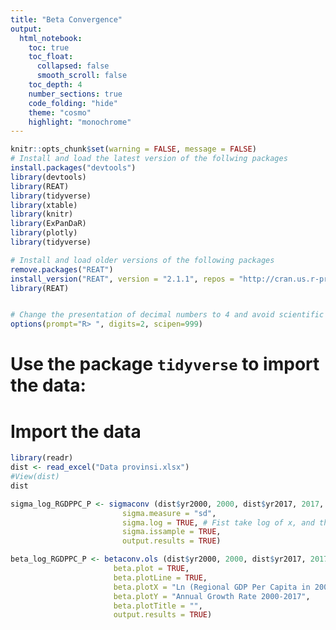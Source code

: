 ---
title: "Beta Convergence"
output: 
  html_notebook:
    toc: true
    toc_float:
      collapsed: false
      smooth_scroll: false
    toc_depth: 4
    number_sections: true
    code_folding: "hide"
    theme: "cosmo"
    highlight: "monochrome"
---

```{r setup}
knitr::opts_chunk$set(warning = FALSE, message = FALSE)
# Install and load the latest version of the follwing packages
install.packages("devtools")
library(devtools)
library(REAT)
library(tidyverse)
library(xtable)
library(knitr)
library(ExPanDaR)
library(plotly)
library(tidyverse)

# Install and load older versions of the following packages
remove.packages("REAT")
install_version("REAT", version = "2.1.1", repos = "http://cran.us.r-project.org")
library(REAT)


# Change the presentation of decimal numbers to 4 and avoid scientific notation
options(prompt="R> ", digits=2, scipen=999)
```


# Use the package `tidyverse` to import the data:

# Import the data

```{r}
library(readr)
dist <- read_excel("Data provinsi.xlsx")
#View(dist)
dist

```

```{r}
sigma_log_RGDPPC_P <- sigmaconv (dist$yr2000, 2000, dist$yr2017, 2017,
                         sigma.measure = "sd",
                         sigma.log = TRUE, # Fist take log of x, and then do the analysis
                         sigma.issample = TRUE,
                         output.results = TRUE)
```

```{r}
beta_log_RGDPPC_P <- betaconv.ols (dist$yr2000, 2000, dist$yr2017, 2017,
                       beta.plot = TRUE,
                       beta.plotLine = TRUE,
                       beta.plotX = "Ln (Regional GDP Per Capita in 2000)", 
                       beta.plotY = "Annual Growth Rate 2000-2017", 
                       beta.plotTitle = "",
                       output.results = TRUE)
```